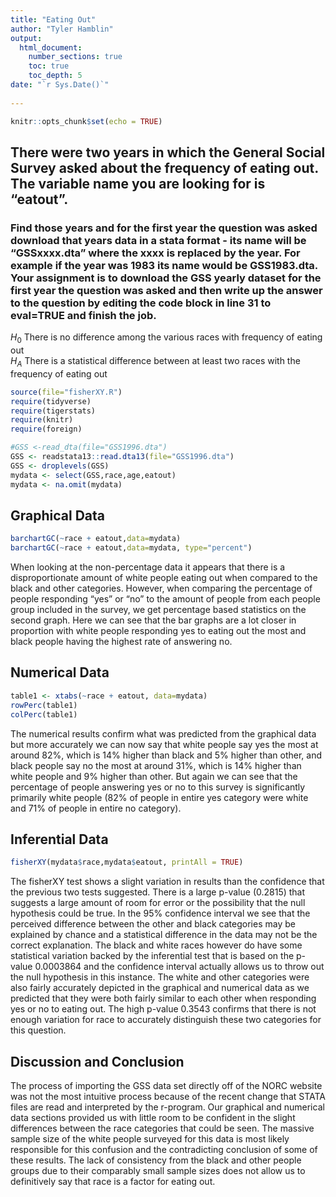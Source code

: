 ```yaml
---
title: "Eating Out"
author: "Tyler Hamblin"
output: 
  html_document:
    number_sections: true
    toc: true
    toc_depth: 5
date: "`r Sys.Date()`"    
    
---
```


```r
knitr::opts_chunk$set(echo = TRUE)
```

## There were two years in which the General Social Survey asked about the frequency of eating out. The variable name you are looking for is "eatout".
### Find those years and for the first year the question was asked download that years data in a stata format - its name will be "GSSxxxx.dta" where the xxxx is replaced by the year.  For example if the year was 1983 its name would be GSS1983.dta. Your assignment is to download the GSS yearly dataset for the first year the question was asked and then  write up the answer to the question by editing the  code block in line 31 to eval=TRUE and finish the job. 



$H_0$ There is no difference among the various races with frequency of eating out  
$H_A$ There is a statistical difference between at least two races with the frequency of eating out  


```r
source(file="fisherXY.R")
require(tidyverse)
require(tigerstats)
require(knitr)
require(foreign)
```
```r
#GSS <-read_dta(file="GSS1996.dta")
GSS <- readstata13::read.dta13(file="GSS1996.dta")
GSS <- droplevels(GSS)
mydata <- select(GSS,race,age,eatout)
mydata <- na.omit(mydata)
```


## Graphical Data 

```r
barchartGC(~race + eatout,data=mydata)
barchartGC(~race + eatout,data=mydata, type="percent")

```

When looking at the non-percentage data it appears that there is a disproportionate amount of white people eating out when compared to the black and other categories. However, when comparing the percentage of people responding "yes" or "no" to the amount of people from each people group included in the survey, we get percentage based statistics on the second graph. Here we can see that the bar graphs are a lot closer in proportion with white people responding yes to eating out the most and black people having the highest rate of answering no.





## Numerical Data

```r
table1 <- xtabs(~race + eatout, data=mydata)
rowPerc(table1)
colPerc(table1)
```

The numerical results confirm what was predicted from the graphical data but more accurately we can now say that white people say yes the most at around 82%, which is 14% higher than black and 5% higher than other, and black people say no the most at around 31%, which is 14% higher than white people and 9% higher than other. But again we can see that the percentage of people answering yes or no to this survey is significantly primarily white people (82% of people in entire yes category were white and 71% of people in entire no category). 



## Inferential Data 

```r
fisherXY(mydata$race,mydata$eatout, printAll = TRUE)
```

The fisherXY test shows a slight variation in results than the confidence that the previous two tests suggested. There is a large p-value (0.2815) that suggests a large amount of room for error or the possibility that the null hypothesis could be true. In the 95% confidence interval we see that the perceived difference between the other and black categories may be explained by chance and a statistical difference in the data may not be the correct explanation. The black and white races however do have some statistical variation backed by the inferential test that is based on the p-value 0.0003864 and the confidence interval actually allows us to throw out the null hypothesis in this instance. The white and other categories were also fairly accurately depicted in the graphical and numerical data as we predicted that they were both fairly similar to each other when responding yes or no to eating out. The high p-value 0.3543 confirms that there is not enough variation for race to accurately distinguish these two categories for this question.  


## Discussion and Conclusion 

The process of importing the GSS data set directly off of the NORC website was not the most intuitive process because of the recent change that STATA files are read and interpreted by the r-program. Our graphical and numerical data sections provided us with little room to be confident in the slight differences between the race categories that could be seen. The massive sample size of the white people surveyed for this data is most likely responsible for this confusion and the contradicting conclusion of some of these results. The lack of consistency from the black and other people groups due to their comparably small sample sizes does not allow us to definitively say that race is a factor for eating out. 

